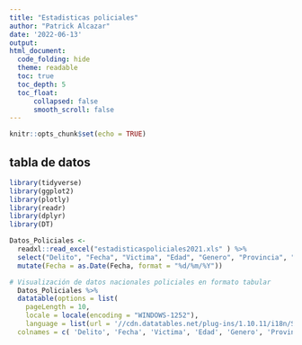 ---
title: "Estadisticas policiales"
author: "Patrick Alcazar"
date: '2022-06-13'
output: 
html_document:
  code_folding: hide
  theme: readable
  toc: true
  toc_depth: 5
  toc_float:
      collapsed: false
      smooth_scroll: false
---

```{r setup, include=FALSE, echo=FALSE}
knitr::opts_chunk$set(echo = TRUE)
```

## tabla de datos
```{r, message=FALSE, echo=FALSE}
library(tidyverse)
library(ggplot2)
library(plotly)
library(readr)
library(dplyr)
library(DT)

```

```{r, message=FALSE, echo=FALSE}

Datos_Policiales <-
  readxl::read_excel("estadisticaspoliciales2021.xls" ) %>%
  select("Delito", "Fecha", "Victima", "Edad", "Genero", "Provincia", "Canton") %>%
  mutate(Fecha = as.Date(Fecha, format = "%d/%m/%Y"))


```

```{r, message=FALSE, echo=FALSE}

# Visualización de datos nacionales policiales en formato tabular
  Datos_Policiales %>%
  datatable(options = list(
    pageLength = 10,
    locale = locale(encoding = "WINDOWS-1252"),
    language = list(url = '//cdn.datatables.net/plug-ins/1.10.11/i18n/Spanish.json')),
  colnames = c( 'Delito', 'Fecha', 'Victima', 'Edad', 'Genero', 'Provincia','Canton')) 
```



